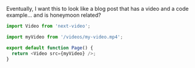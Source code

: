 Eventually, I want this to look like a blog post that has a video and a code example... and is honeymoon related?

```javascript
import Video from 'next-video';

import myVideo from '/videos/my-video.mp4';

export default function Page() {
  return <Video src={myVideo} />;
}
```
